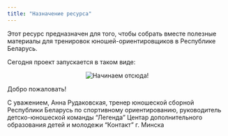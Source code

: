 ```yaml
---
title: "Назначение ресурса"
---
```


Этот ресурс предназначен для того, чтобы собрать вместе полезные материалы для тренировок юношей-ориентировщиков в Республике Беларусь.

Сегодня проект запускается в таком виде:


<center><img src="start_from_here.png" alt="Начинаем отсюда!"></center>

Добро пожаловать!

С уважением,
Анна Рудаковская,
тренер юношеской сборной Республики Беларусь по спортивному ориентированию,
руководитель детско-юношеской команды "Легенда" Центар дополнительного образования детей и молодежи "Контакт" г. Минска
